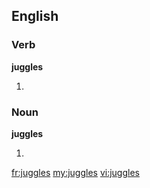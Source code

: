 ==English==

===Verb===
'''juggles'''

# {{third-person singular of|[[juggle]]}}

===Noun===
'''juggles'''

# {{plural of|juggle}}

[[fr:juggles]]
[[my:juggles]]
[[vi:juggles]]